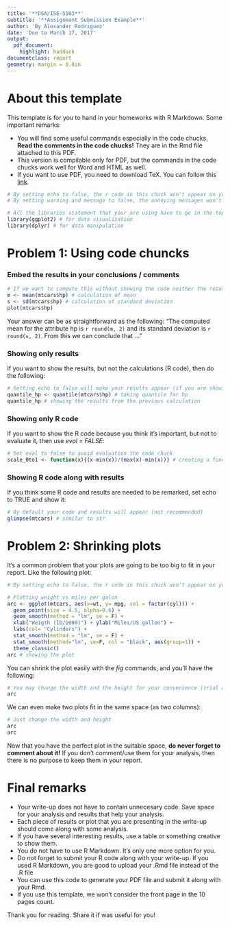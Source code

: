 ---
title: '**DSA/ISE-5103**'
subtitle: '**Assignment Submission Example**' 
author: 'By Alexander Rodriguez'
date: 'Due to March 17, 2017'
output: 
  pdf_document:
    highlight: haddock
documentclass: report
geometry: margin = 0.8in
---

# About this template

This template is for you to hand in your homeworks with R Markdown. Some important remarks:

* You will find some useful commands especially in the code chucks. **Read the comments in the code chucks!** They are in the Rmd file attached to this PDF.
* This version is compilable only for PDF, but the commands in the code chucks work well for Word and HTML as well.
* If you want to use PDF, you need to download TeX. You can follow this [link](https://www.latex-project.org/get/).

```{r, echo = FALSE, warning=FALSE, message= FALSE} 
# By setting echo to false, the r code in this chuck won't appear on your report
# By setting warning and message to false, the annoying messages won't appear

# All the libraries statement that your are using have to go in the top of the file
library(ggplot2) # for data visualization
library(dplyr) # for data manipulation
```

# Problem 1: Using code chuncks

### Embed the results in your conclusions / comments

```{r, include = FALSE}
# If we want to compute this without showing the code neither the results use include = FALSE
m <- mean(mtcars$hp) # calculation of mean
s <- sd(mtcars$hp) # calculation of standard deviation
plot(mtcars$hp) 
```

Your answer can be as straightforward as the following: "The computed mean for the attribute hp is `r round(m, 2)` and its standard deviation is `r round(s, 2)`. From this we can conclude that ..."

<!-- Notice that we didn't write numbers, only the name of the variables --> 

### Showing only results

If you want to show the results, but not the calculations (R code), then do the following:

```{r, echo = FALSE}
# Setting echo to false will make your results appear (if you are showing them), but not the code
quantile_hp <- quantile(mtcars$hp) # taking quantile for hp
quantile_hp # showing the results from the previous calculation
```

### Showing only R code

If you want to show the R code because you think it's important, but not to evaluate it, then use *eval = FALSE*:

```{r, eval=FALSE}
# Set eval to false to avoid evaluation the code chuck
scale_0to1 <- function(x){(x-min(x))/(max(x)-min(x))} # creating a function to scale from 0 to 1
```

### Showing R code along with results

If you think some R code and results are needed to be remarked, set echo to TRUE and show it:

```{r}
# By default your code and results will appear (not recommended)
glimpse(mtcars) # similar to str 
```

# Problem 2: Shrinking plots

It's a common problem that your plots are going to be too big to fit in your report. Like the following plot: 

```{r, echo = FALSE}
# By setting echo to false, the r code in this chuck won't appear on your report

# Plotting weight vs miles per galon
arc <- ggplot(mtcars, aes(x=wt, y= mpg, col = factor(cyl))) + 
  geom_point(size = 4.5, alpha=0.6) +
  geom_smooth(method = "lm", se = F) +
  xlab("Weigth (lb/1000)") + ylab("Miles/US gallon") + 
  labs(col= "Cylinders") +
  stat_smooth(method = "lm", se = F) + 
  stat_smooth(method="lm", se=F, col = "black", aes(group=1)) +
  theme_classic()
arc # showing the plot
```

You can shrink the plot easily with the *fig* commands, and you'll have the following:

```{r, fig.width=4, fig.height=3, echo=FALSE}
# You may change the width and the height for your convenience (trial and error)
arc
```

We can even make two plots fit in the same space (as two columns):

```{r, fig.width=3.5, fig.height=2.5, echo=FALSE}
# Just change the width and height
arc
arc
```

Now that you have the perfect plot in the suitable space, **do never forget to comment about it!** If you don't comment/use them for your analysis, then there is no purpose to keep them in your report.

# Final remarks

* Your write-up does not have to contain unnecesary code. Save space for your analysis and results that help your analysis.
* Each piece of results or plot that you are presenting in the write-up should come along with some analysis.
* If you have several interesting results, use a table or something creative to show them.
* You do not have to use R Markdown. It's only one more option for you.
* Do not forget to submit your R code along with your write-up. If you used R Markdown, you are good to upload your .Rmd file instead of the .R file
* You can use this code to generate your PDF file and submit it along with your Rmd. 
* If you use this template, we won't consider the front page in the 10 pages count.

Thank you for reading. Share it if was useful for you!
